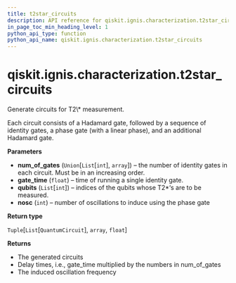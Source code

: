 ```yaml
---
title: t2star_circuits
description: API reference for qiskit.ignis.characterization.t2star_circuits
in_page_toc_min_heading_level: 1
python_api_type: function
python_api_name: qiskit.ignis.characterization.t2star_circuits
---
```


# qiskit.ignis.characterization.t2star\_circuits

<Function id="qiskit.ignis.characterization.t2star_circuits" name="t2star_circuits" isDedicatedPage={true} github="https://github.com/qiskit-community/qiskit-ignis/tree/stable/0.6/qiskit/ignis/characterization/coherence/circuits.py" signature="t2star_circuits(num_of_gates, gate_time, qubits, nosc=0)">
  Generate circuits for T2\* measurement.

  Each circuit consists of a Hadamard gate, followed by a sequence of identity gates, a phase gate (with a linear phase), and an additional Hadamard gate.

  **Parameters**

  *   **num\_of\_gates** (`Union`\[`List`\[`int`], `array`]) – the number of identity gates in each circuit. Must be in an increasing order.
  *   **gate\_time** (`float`) – time of running a single identity gate.
  *   **qubits** (`List`\[`int`]) – indices of the qubits whose T2\*‘s are to be measured.
  *   **nosc** (`int`) – number of oscillations to induce using the phase gate

  **Return type**

  `Tuple`\[`List`\[`QuantumCircuit`], `array`, `float`]

  **Returns**

  *   The generated circuits
  *   Delay times, i.e., gate\_time multiplied by the numbers in num\_of\_gates
  *   The induced oscillation frequency
</Function>

